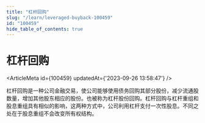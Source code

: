 ```yaml
---
title: "杠杆回购"
slug: "/learn/leveraged-buyback-100459"
id: "100459"
hide_table_of_contents: true
---
```



# 杠杆回购

<ArticleMeta id={100459} updatedAt={'2023-09-26 13:58:47'} />
<div className='border-solid border-b border-t-0 my-4 border-[var(--ifm-color-gray-300)]' />

杠杆回购是一种公司金融交易，使公司能够使用债务回购其部分股份，减少流通股数量，增加其他股东相应的股份。也被称为杠杆股份回购。杠杆回购与杠杆重组和股息重组具有相似的影响，这两种方式中，公司利用杠杆支付一次性股息。不同之处在于股息重组不会改变所有权结构。
